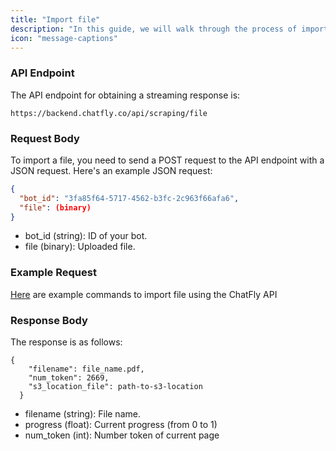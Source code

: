 ```yaml
---
title: "Import file"
description: "In this guide, we will walk through the process of importing file."
icon: "message-captions"
---
```


### API Endpoint

The API endpoint for obtaining a streaming response is:

```
https://backend.chatfly.co/api/scraping/file
```

### Request Body

To import a file, you need to send a POST request to the API endpoint with a JSON request. Here's an example JSON request:

```json
{
  "bot_id": "3fa85f64-5717-4562-b3fc-2c963f66afa6",
  "file": (binary)
}
```

- bot_id (string): ID of your bot.
- file (binary): Uploaded file.

### Example Request

<a href="/api-reference/endpoint/scraping/upload-file">Here</a> are example commands
to import file using the ChatFly API

### Response Body

The response is as follows:

```
{
    "filename": file_name.pdf,
    "num_token": 2669,
    "s3_location_file": path-to-s3-location
  }
```

- filename (string): File name.
- progress (float): Current progress (from 0 to 1)
- num_token (int): Number token of current page
